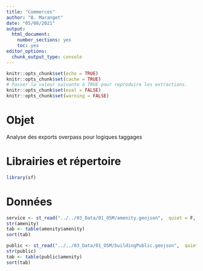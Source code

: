 ---
title: "Commerces"
author: "B. Maranget"
date: "05/08/2021"
output: 
  html_document: 
    number_sections: yes
    toc: yes
editor_options: 
  chunk_output_type: console
---


```{r setup, include=FALSE}
knitr::opts_chunk$set(echo = TRUE)
knitr::opts_chunk$set(cache = TRUE)
# Passer la valeur suivante à TRUE pour reproduire les extractions.
knitr::opts_chunk$set(eval = FALSE)
knitr::opts_chunk$set(warning = FALSE)
```


# Objet

Analyse des exports overpass pour logiques taggages


# Librairies et répertoire

```{r}
library(sf)
```

# Données


```{r}
service <- st_read("../../03_Data/01_OSM/amenity.geojson",  quiet = F, stringsAsFactors = F)
str(amenity)
tab <- table(amenity$amenity)
sort(tab)
```


```{r}
public <- st_read("../../03_Data/01_OSM/buildingPublic.geojson",  quiet = F, stringsAsFactors = F)
str(public)
tab <- table(public$amenity)
sort(tab)
```



